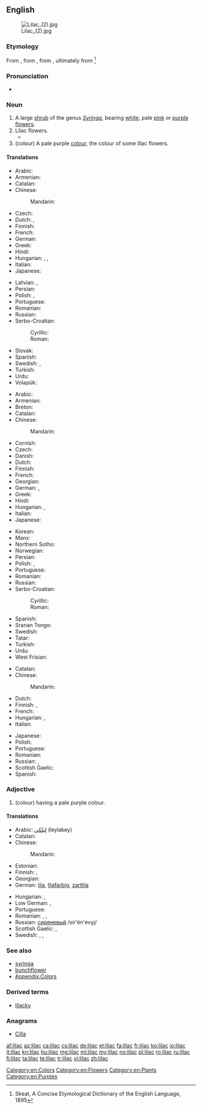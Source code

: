 ==English==
{{wikipedia|Syringa|Lilac}}
[[Image:Lilac (2).jpg|thumb]]

===Etymology===
From {{etyl|ar|en}} {{term|ليلك|tr=līlak|lang=ar}}, from {{etyl|fa|en}} {{term|نیلک|tr=nilak|lang=fa}}, from {{term|نیل|tr=nil||dark blue|lang=fa}}, ultimately from {{etyl|sa|en}} {{term|नीला||dark blue|lang=sa}}<ref>Skeat, A Concise Etymological Dictionary of the English Language, 1895</ref>

===Pronunciation===
* {{a|US}} {{IPA|/ˈlaɪlək/}}

===Noun===
{{en-noun}}

# A large [[shrub]] of the genus ''[[Syringa]]'', bearing [[white]], pale [[pink]] or [[purple]] [[flower]]s.
# Lilac flowers.
#* {{quote-book|year=1907|author=[[w:Robert W. Chambers|Robert Chambers]]
|title=The Younger Set
|chapter=5|url=http://openlibrary.org/works/OL8127246W
|passage=Breezes blowing from beds of iris quickened her breath with their perfume ; she saw the tufted '''lilacs''' sway in the wind, and the streamers of rose-tinted wistaria swinging, all a-glisten with golden bees&thinsp;;&thinsp;&hellip;&thinsp;.}}
# (colour) A pale purple [[color|colour]], the colour of some lilac flowers.
#: {{color panel|C8A2C8}}

====Translations====
{{trans-top|shrub}}
* Arabic: {{t|ar|ليلك|m|tr=laylak|sc=Arab}}
* Armenian: {{t+|hy|յասաման|tr=yasaman}}
* Catalan: {{t+|ca|lila}}
* Chinese:
*: Mandarin: {{t|cmn|丁香|tr=dīngxiāng|sc=Hani}}
* Czech: {{t|cs|šeřík|m}}
* Dutch: {{t+|nl|sering}},  {{t+|nl|seringen|p}}
* Finnish: {{t+|fi|syreeni}}
* French: {{t+|fr|lilas|m}}
* German: {{t+|de|Flieder|m}}
* Greek: {{t+|el|πασχαλιά|f|tr=paschaliá}}
* Hindi: {{t|hi|बकायन|f|tr=bakāyan}}
* Hungarian: {{t+|hu|orgona}}, {{t|hu|orgonabokor}}, {{t|hu|orgonafa}}
* Italian: {{t|it|lillà|m}}
* Japanese: {{t|ja|ライラック|tr=rairakku|sc=Jpan}}
{{trans-mid}}
* Latvian: {{t|lv|ceriņš|m}},  {{t|lv|ceriņi|p}}
* Persian: {{t|fa|یاس شیروانی|tr=yâs-e širvâni|sc=fa-Arab}}
* Polish: {{t+|pl|lilak|m}}, {{t+|pl|bez|m}}
* Portuguese: {{t+|pt|lilás|m}}
* Romanian: {{t+|ro|liliac|m}}
* Russian: {{t+|ru|сирень|f|tr=sirénʹ|sc=Cyrl}}
* Serbo-Croatian:
*: Cyrillic: {{t|sh|јоргован|m|sc=Cyrl}}
*: Roman: {{t|sh|jorgovan|m}}
* Slovak: {{t|sk|orgovan|m}}
* Spanish: {{t+|es|lila|f}}
* Swedish: {{t+|sv|syren|c}}, {{t|sv|syrenbuske|c}}
* Turkish: {{t+|tr|leylak}}
* Urdu: {{t|ur|بکاین|f|tr=bakāyan}}
* Volapük: {{t+|vo|süren}}
{{trans-bottom}}

{{trans-top|flower}}
* Arabic: {{t|ar|ليلك|m|tr=laylak|sc=Arab}}
* Armenian: {{t+|hy|յասաման|tr=yasaman}}
* Breton: {{t|br|lireu}}
* Catalan: {{t+|ca|lila}}
* Chinese:
*: Mandarin: {{t|cmn|丁香|tr=dīngxiāng|sc=Hani}}
* Cornish: {{t|kw|laylok}}
* Czech: {{t|cs|šeřík|m}}
* Danish: {{t|da|syren}}
* Dutch: {{t+|nl|sering}}
* Finnish: {{t|fi|syreeninkukka}}
* French: {{t+|fr|lilas|m}}
* Georgian: {{t|ka|იასამანი|tr=iasamani|sc=Geor}}
* German: {{t+|de|Flieder|m}}, {{t|de|Zartlila|n}}
* Greek: {{t+|el|πασχαλιά|f|tr=paschaliá}}
* Hindi: {{t|hi|बकायन|f|tr=bakāyan}}
* Hungarian: {{t+|hu|orgona}}, {{t|hu|orgonavirág}}
* Italian: {{t|it|lillà|m}}
* Japanese: {{t|ja|ライラック|tr=rairakku|sc=Jpan}}
{{trans-mid}}
* Korean: {{t+|ko|라일락|tr=raillak|sc=Kore}}
* Manx: {{t|gv|laylac}}
* Northern Sotho: {{t|nso|perese}}
* Norwegian: {{t|no|syrin}}
* Persian: {{t|fa|یاس شیروانی|tr=yâs-e širvâni|sc=fa-Arab}}
* Polish: {{t+|pl|lilak|m}}, {{t+|pl|bez|m}}
* Portuguese: {{t+|pt|lilás|m}}
* Romanian: {{t+|ro|liliac|m}}
* Russian: {{t+|ru|сирень|f|tr=sirénʹ|sc=Cyrl}}
* Serbo-Croatian:
*: Cyrillic: {{t|sh|јоргован|m|sc=Cyrl}}
*: Roman: {{t|sh|jorgovan|m}}
* Spanish: {{t+|es|lila|f}}
* Sranan Tongo: {{t|srn|lila}}
* Swedish: {{t+|sv|syren|c}}
* Tatar: {{t+|tt|шомырт|tr=şomırt|sc=Cyrl}}
* Turkish: {{t+|tr|leylak}}
* Urdu: {{t|ur|بکاین|f|tr=bakāyan}}
* West Frisian: {{t|fy|nageltsjebeam}}
{{trans-bottom}}

{{trans-top|colour}}
* Catalan: {{t+|ca|lila}}
* Chinese:
*: Mandarin: {{t|cmn|淡紫色|tr=dàn zǐsè|sc=Hani}}
* Dutch: {{t+|nl|lila}}
* Finnish: {{t+|fi|liila}}, {{t+|fi|violetti}}
* French: {{t+|fr|lilas}}
* Hungarian: {{t|hu|orgonalila}}, {{t+|hu|halványlila}}
* Italian: {{t+|it|lilla|n}}
{{trans-mid}}
* Japanese: {{t|ja|ライラック色|tr=rairakku-iro|sc=Jpan}}
* Polish: {{t|pl|barwa liliowa}}
* Portuguese: {{t+|pt|lilás|m}}
* Romanian: {{t|ro|violet|n}}
* Russian: {{t+|ru|сиреневый|tr=sirénevyj}}, {{t+|ru|лиловый|m|tr=lilóvyj}}
* Scottish Gaelic: {{t|gd|liath-chòrcra|f}}
* Spanish: {{t+|es|lila}}
{{trans-bottom}}

===Adjective===
{{en-adj}}

# (colour) having a pale purple colour.

====Translations====
{{trans-top|colour}}
* Arabic: [[ليلكي]] (leylakey)
* Catalan: {{t+|ca|lila}}
* Chinese:
*: Mandarin: {{t|cmn|淡紫色的|sc=Hani}}
* Estonian: {{t|et|lilla}}
* Finnish: {{t+|fi|liila}}, {{t+|fi|violetti}}
* Georgian: {{t|ka|იასამნისფერი|sc=Geor}}
* German: [[lila]], [[lilafarbig]], [[zartlila]]
{{trans-mid}}
* Hungarian: {{t|hu|orgonalila}}, {{t+|hu|halványlila}}
* Low German: {{t|nds|lila}}, {{t|nds|violett}}
* Portuguese: {{t+|pt|lilás}}
* Romanian: {{t+|ro|liliachiu}}, {{t+|ro|lila}}, {{t|ro|violet}}
* Russian: [[сиреневый]] /sir'én'evyj/
* Scottish Gaelic: {{t|gd|liath-chòrcra}},  {{t|gd|liath-ghorm}}
* Swedish: {{t+|sv|lila}}, {{t+|sv|gredelin}}, {{t+|sv|violett}}
{{trans-bottom}}

===See also===
* [[syringa]]
* [[bunchflower]]
* [[Appendix:Colors]]

===Derived terms===
* [[lilacky]]

===Anagrams===
* [[Cilla#English|Cilla]]

[[Category:en:Colors]]
[[Category:en:Flowers]]
[[Category:en:Plants]]
[[Category:en:Purples]]

<references/>

[[af:lilac]]
[[az:lilac]]
[[ca:lilac]]
[[cs:lilac]]
[[de:lilac]]
[[et:lilac]]
[[fa:lilac]]
[[fr:lilac]]
[[ko:lilac]]
[[io:lilac]]
[[it:lilac]]
[[kn:lilac]]
[[hu:lilac]]
[[mg:lilac]]
[[ml:lilac]]
[[my:lilac]]
[[no:lilac]]
[[pl:lilac]]
[[ro:lilac]]
[[ru:lilac]]
[[fi:lilac]]
[[ta:lilac]]
[[te:lilac]]
[[tr:lilac]]
[[vi:lilac]]
[[zh:lilac]]